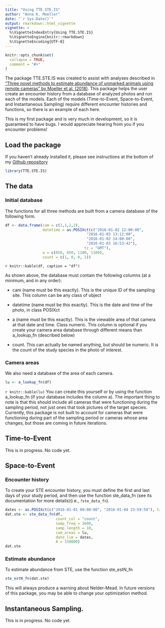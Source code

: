 ```yaml
---
title: "Using TTE.STE.IS"
author: "Anna K. Moeller"
date: "`r Sys.Date()`"
output: rmarkdown::html_vignette
vignette: >
  %\VignetteIndexEntry{Using TTE.STE.IS}
  %\VignetteEngine{knitr::rmarkdown}
  %\VignetteEncoding{UTF-8}
---
```


```r
knitr::opts_chunk$set(
  collapse = TRUE,
  comment = "#>"
)
```

The package TTE.STE.IS was created to assist with analyses described in ["Three novel methods to estimate abundance of unmarked animals using remote cameras" by Moeller et al. (2018)](https://esajournals.onlinelibrary.wiley.com/doi/full/10.1002/ecs2.2331). This package helps the user create an encounter history from a database of analyzed photos and run each of the models. Each of the models (Time-to-Event, Space-to-Event, and Instantaneous Sampling) require different encounter histories and functions, so there is an example of each here. 

This is my first package and is very much in development, so it is guaranteed to have bugs. I would appreciate hearing from you if you encounter problems!

## Load the package
If you haven't already installed it, please see instructions at the bottom of my [Github repository](https://github.com/annam21/TTE.STE.IS)
```r
library(TTE.STE.IS)
```


## The data

### Initial database

The functions for all three methods are built from a camera database of the following form. 
```r
df <- data.frame(cam = c(1,1,2,2),
                 datetime = as.POSIXct(c("2016-01-02 12:00:00",
                                     "2016-01-03 13:12:00",
                                     "2016-01-02 14:00:00",
                                     "2016-01-03 16:53:42"),
                                    tz = "GMT"),
                 a = c(850, 850, 1100, 1100),
                 count = c(1, 0, 0, 2))
```
`r knitr::kable(df, caption = "df")`

As shown above, the database must contain the following columns (at a minimum, and in any order):

- cam (name must be this exactly). This is the unique ID of the sampling site. This column can be any class of object

- datetime (name must be this exactly). This is the date and time of the photo, in class POSIXct

- a (name must be this exactly). This is the viewable area of that camera at that date and time. Class numeric. This column is optional if you create your camera area database through different means than a_lookup_fn (described below)

 - count. This can actually be named anything, but should be numeric. It is the count of the study species in the photo of interest. 
 
### Camera areas 
We also need a database of the area of each camera.

```r
lu <- a_lookup_fn(df)
```

`r knitr::kable(lu)`
You can create this yourself or by using the function a_lookup_fn (if your database includes the column a). The important thing to note is that this should include all cameras that were functioning during the sampling period, not just ones that took pictures of the target species. Currently, this package is not built to account for cameras that were functioning during part of the sampling period or cameras whose area changes, but those are coming in future iterations.  

## Time-to-Event
This is in progress. No code yet.

## Space-to-Event
### Encounter history
To create your STE encounter history, you must define the first and last days of your study period, and then use the function ste_data_fn (see its documentation for more details)(i.e., `?ste_data_fn`).
```r
dates <- as.POSIXct(c("2016-01-01 00:00:00", "2016-01-04 23:59:59"), tz = "GMT")
dat.ste <- ste_data_fn(df,
                       count_col = "count",
                       samp_freq = 3600,
                       samp_length = 10,
                       cam_areas = lu,
                       date_lim = dates,
                       A = 150000)
dat.ste
```


### Estimate abundance
To estimate abundance from STE, use the function ste_estN_fn
```r
ste_estN_fn(dat.ste)
```

This will always produce a warning about Nelder-Mead. In future versions of this package, you may be able to change your optimization method. 


## Instantaneous Sampling.
This is in progress. No code yet. 

